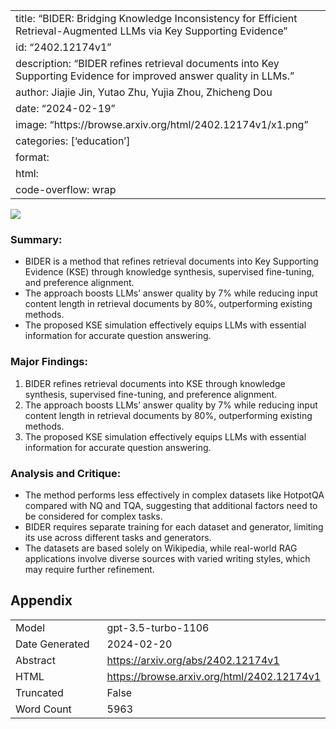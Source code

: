 
---
title: "BIDER: Bridging Knowledge Inconsistency for Efficient Retrieval-Augmented LLMs via Key Supporting Evidence"
id: "2402.12174v1"
description: "BIDER refines retrieval documents into Key Supporting Evidence for improved answer quality in LLMs."
author: Jiajie Jin, Yutao Zhu, Yujia Zhou, Zhicheng Dou
date: "2024-02-19"
image: "https://browse.arxiv.org/html/2402.12174v1/x1.png"
categories: ['education']
format:
  html:
    code-overflow: wrap
---

![](https://browse.arxiv.org/html/2402.12174v1/x1.png)

### **Summary:**
- BIDER is a method that refines retrieval documents into Key Supporting Evidence (KSE) through knowledge synthesis, supervised fine-tuning, and preference alignment.
- The approach boosts LLMs' answer quality by 7% while reducing input content length in retrieval documents by 80%, outperforming existing methods.
- The proposed KSE simulation effectively equips LLMs with essential information for accurate question answering.

### **Major Findings:**
1. BIDER refines retrieval documents into KSE through knowledge synthesis, supervised fine-tuning, and preference alignment.
2. The approach boosts LLMs' answer quality by 7% while reducing input content length in retrieval documents by 80%, outperforming existing methods.
3. The proposed KSE simulation effectively equips LLMs with essential information for accurate question answering.

### **Analysis and Critique:**
- The method performs less effectively in complex datasets like HotpotQA compared with NQ and TQA, suggesting that additional factors need to be considered for complex tasks.
- BIDER requires separate training for each dataset and generator, limiting its use across different tasks and generators.
- The datasets are based solely on Wikipedia, while real-world RAG applications involve diverse sources with varied writing styles, which may require further refinement.

## Appendix

|          |          |
|----------|----------|
| Model     | gpt-3.5-turbo-1106       |
| Date Generated     | 2024-02-20       |
| Abstract | [https://arxiv.org/abs/2402.12174v1](https://arxiv.org/abs/2402.12174v1)        |
| HTML     | [https://browse.arxiv.org/html/2402.12174v1](https://browse.arxiv.org/html/2402.12174v1)       |
| Truncated       | False       |
| Word Count       | 5963       |